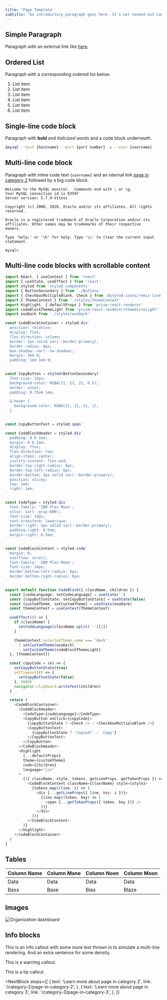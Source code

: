 ```yaml
---
title: 'Page Template'
subtitle: "An introductory paragraph goes here. It's not needed but can be potentially helpful to briefly explain the page's purpose and content."
---
```


## Simple Paragraph

Paragraph with an external link like [here](https://dev.mysql.com/doc/refman/8.0/en/mysql.html).

## Ordered List

Paragraph with a corresponding ordered list below:

1. List item
2. List item
3. List item
4. List item
5. List item
6. List item

## Single-line code block

Paragraph with **bold** and _italicized_ words and a code block underneath.

```bash
$mysql --host {hostname} --port {port number} -p --user {username}
```

## Multi-line code block

Paragraph with inline code text `{username}` and an internal link [page in category 2](/category-2/page-in-category-2) followed by a big code block.

```console
Welcome to the MySQL monitor.  Commands end with ; or \g.
Your MySQL connection id is 83597
Server version: 5.7.9-Vitess

Copyright (c) 2000, 2020, Oracle and/or its affiliates. All rights reserved.

Oracle is a registered trademark of Oracle Corporation and/or its
affiliates. Other names may be trademarks of their respective
owners.

Type 'help;' or '\h' for help. Type '\c' to clear the current input statement.

mysql>
```

## Multi-line code blocks with scrollable content

```javascript
import React, { useContext } from 'react'
import { useState, useEffect } from 'react'
import styled from 'styled-components'
import { ButtonSecondary } from './Buttons'
import { CheckboxMultipleBlank, Check } from '@styled-icons/remix-line'
import { ThemeContext } from './styles/themeContext'
import Highlight, { defaultProps } from 'prism-react-renderer'
import codeBlockThemeLight from 'prism-react-renderer/themes/vsLight'
import exoDark from './styles/exoDark'

const CodeBlockContainer = styled.div`
  position: relative;
  display: flex;
  flex-direction: column;
  border: 1px solid var(--border-primary);
  border-radius: 6px;
  box-shadow: var(--tw-shadow);
  margin: 3em 0;
  padding: 1em 1em 0;
`

const CopyButton = styled(ButtonSecondary)`
  font-size: 12px;
  background-color: RGBA(21, 21, 21, 0.5);
  border: unset;
  padding: 0.75em 1em;

  &:hover {
    background-color: RGBA(21, 21, 21, 1);
  }
`

const CopyButtonText = styled.span``

const CodeBlockHeader = styled.div`
  padding: 0 0 1em;
  margin: 0 0 2em;
  display: flex;
  flex-direction: row;
  align-items: center;
  justify-content: flex-end;
  border-top-right-radius: 6px;
  border-top-left-radius: 6px;
  border-bottom: 1px solid var(--border-primary);
  position: sticky;
  top: 1em;
  right: 1em;
`

const CodeType = styled.div`
  font-family: 'IBM Plex Mono';
  color: var(--gray-600);
  font-size: 14px;
  text-transform: lowercase;
  border-right: 1px solid var(--border-primary);
  padding-right: 0.5em;
  margin-right: 0.5em;
`

const CodeBlockContent = styled.code`
  margin: 0;
  overflow: scroll;
  font-family: 'IBM Plex Mono';
  font-size: 14px;
  border-bottom-left-radius: 6px;
  border-bottom-right-radius: 6px;
`

export default function CodeBlock({ className, children }) {
  const [codeLanguage, setCodeLanguage] = useState('')
  const [copyButtonState, setCopyButtonState] = useState(false)
  const [customTheme, setCustomTheme] = useState(exoDark)
  const themeContext = useContext(ThemeContext)

  useEffect(() => {
    if (className) {
      setCodeLanguage(className.split('-')[1])
    }

    themeContext.selectedTheme.name === 'dark'
      ? setCustomTheme(exoDark)
      : setCustomTheme(codeBlockThemeLight)
  }, [themeContext])

  const copyCode = (e) => {
    setCopyButtonState(true)
    setTimeout(() => {
      setCopyButtonState(false)
    }, 5000)
    navigator.clipboard.writeText(children)
  }

  return (
    <CodeBlockContainer>
      <CodeBlockHeader>
        <CodeType>{codeLanguage}</CodeType>
        <CopyButton onClick={copyCode}>
          {copyButtonState ? <Check /> : <CheckboxMultipleBlank />}
          <CopyButtonText>
            {copyButtonState ? 'Copied!' : 'Copy'}
          </CopyButtonText>
        </CopyButton>
      </CodeBlockHeader>
      <Highlight
        {...defaultProps}
        theme={customTheme}
        code={children}
        language="jsx"
      >
        {({ className, style, tokens, getLineProps, getTokenProps }) => (
          <CodeBlockContent className={className} style={style}>
            {tokens.map((line, i) => (
              <div {...getLineProps({ line, key: i })}>
                {line.map((token, key) => (
                  <span {...getTokenProps({ token, key })} />
                ))}
              </div>
            ))}
          </CodeBlockContent>
        )}
      </Highlight>
    </CodeBlockContainer>
  )
}
```

## Tables

| Column Name | Column Mane | Column Noon | Column Moon |
| ----------- | ----------- | ----------- | ----------- |
| Data        | Data        | Data        | Data        |
| Bass        | Base        | Bias        | Blaze       |

## Images

![Organization dashboard](/img/docs/ps_org_dashboard_light.png)

## Info blocks

<InfoBlock type="info">
  This is an info callout with some more text thrown in to simulate a multi-line
  rendering. And an extra sentence for some density.
</InfoBlock>

<InfoBlock type="warning">This is a warning callout.</InfoBlock>

<InfoBlock type="tip">This is a tip callout.</InfoBlock>

<NextBlock
  steps={[
    {
      text: 'Learn more about page in category 2',
      link: '/category-2/page-in-category-2',
    },
    {
      text: 'Learn more about page in category 3',
      link: '/category-3/page-in-category-3',
    },
  ]}
></NextBlock>
